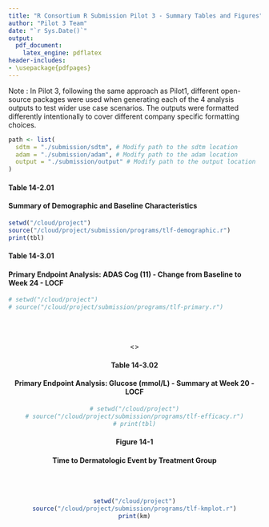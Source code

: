 ```yaml
---
title: "R Consortium R Submission Pilot 3 - Summary Tables and Figures"
author: "Pilot 3 Team"
date: "`r Sys.Date()`"
output: 
  pdf_document:
    latex_engine: pdflatex
header-includes:
- \usepackage{pdfpages}
---
```


Note : In Pilot 3, following the same approach as Pilot1, different open-source packages were used when generating each of the 4 analysis outputs to test wider use case scenarios. The outputs were formatted differently intentionally to cover different company specific formatting choices.

\newpage

```r
path <- list(
  sdtm = "./submission/sdtm", # Modify path to the sdtm location
  adam = "./submission/adam", # Modify path to the adam location
  output = "./submission/output" # Modify path to the output location
)
```

#### Table 14-2.01
#### Summary of Demographic and Baseline Characteristics

```r
setwd("/cloud/project")
source("/cloud/project/submission/programs/tlf-demographic.r")
print(tbl)
```

\newpage

#### Table 14-3.01
#### Primary Endpoint Analysis: ADAS Cog (11) - Change from Baseline to Week 24 - LOCF

```r
# setwd("/cloud/project")
# source("/cloud/project/submission/programs/tlf-primary.r")
```
<center>

\hfill\break\hfill\break\hfill\break\includegraphics[page=1]{/cloud/project/submission/output/tlf-primary-pilot3.rtf.pdf}
\
\

<\center>

\newpage

#### Table 14-3.02
#### Primary Endpoint Analysis: Glucose (mmol/L) - Summary at Week 20 - LOCF

```r
# setwd("/cloud/project")
# source("/cloud/project/submission/programs/tlf-efficacy.r")
# print(tbl)
```

\includegraphics[page=1]{/cloud/project/submission/output/tlf-efficacy-pilot3.rtf.pdf}

\newpage

#### Figure 14-1
#### Time to Dermatologic Event by Treatment Group
\
\
```r
setwd("/cloud/project")
source("/cloud/project/submission/programs/tlf-kmplot.r")
print(km)
```


